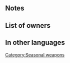 {{Weapon Infobox
|tagid=SID_猫の暗器
|weaponType=Dagger
|might=5
|range=2
|effectiveness=magic
|effect=Effective against magic foes.<br>After combat, if unit attacked and if foe uses magic, inflicts Def/Res-5 on foe through its next action.
|cost=200
|exclusive=0
|statModifiers=0,5,0,0,0
|next=Kitty Paddle+
|promotionRarity=5
|promotionTier=1
|required=Steel Dagger
|properties=
}}
==Notes==
{{Effective damage bonus|magic}}
{{Penalties}}
==List of owners==
{{Skill Hero List}}
==In other languages==
{{OtherLanguages
|japanese=猫の暗器
|german=Kätzchenfächer
|spanishEU=Lanzamininos
|spanishLA=Lanzamininos
|french=Lance-chats
|italian=Ventaglio felino
|chineseTW=小貓暗器
|portuguese=Lança felina
}}
{{Weapons Navbox}}
[[Category:Seasonal weapons]]